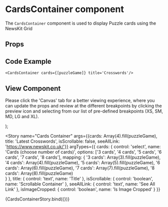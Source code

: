 
<Meta
  title="Newskit Components/Puzzles/Cards Container"
  component={CardsContainer}
/>

# CardsContainer component
The `CardsContainer` component is used to display Puzzle cards using the NewsKit Grid

## Props 
<Props of={CardsContainer} />               

## Code Example
`<CardsContainer cards={[puzzleGame]} title='Crosswords'/>`

## View Component
Please click the 'Canvas' tab for a better viewing experience, where you can update the props and review at the different breakpoints by clicking the preview icon and selecting from our list of pre-defined breakpoints (XS, SM, MD, LG and XL).

  <NewsKitProvider theme={PuzzlesWebLightTheme}>
    <ContentWrapper marginInline='auto' paddingBlock='space020' paddingInline='space020'>
      <CardsContainer cards={cards} title={title} isScrollable={isScrollable} seeAllLink={seeAllLink} isImageCropped={isImageCropped} trackAction={trackAction}/>
    </ContentWrapper>
  </NewsKitProvider>
);

<Story name="Cards Container" args={{cards: Array(4).fill(puzzleGame), title: 'Latest Crosswords', isScrollable: false, seeAllLink: 'https://www.newskit.co.uk/'}}
argTypes={{
  cards: {
    control: 'select',
    name: 'Cards (choose number of cards)',
    options: ['3 cards', '4 cards', '5 cards', '6 cards', '7 cards', '8 cards'],
    mapping: { 
      '3 cards': Array(3).fill(puzzleGame),
      '4 cards': Array(4).fill(puzzleGame),
      '5 cards': Array(5).fill(puzzleGame),
      '6 cards': Array(6).fill(puzzleGame),
      '7 cards': Array(7).fill(puzzleGame),
      '8 cards': Array(8).fill(puzzleGame)          
    }
  },
  title: {
    control: 'text',
    name: 'Title'
  },
  isScrollable: {
    control: 'boolean',
    name: 'Scrollable Container'
  },
  seeAllLink: {
    control: 'text',
    name: 'See All Link'
  },
  isImageCropped: {
    control: 'boolean',
    name: 'Is Image Cropped'
  }
}}
>
  {CardsContainerStory.bind({})}
</Story>
